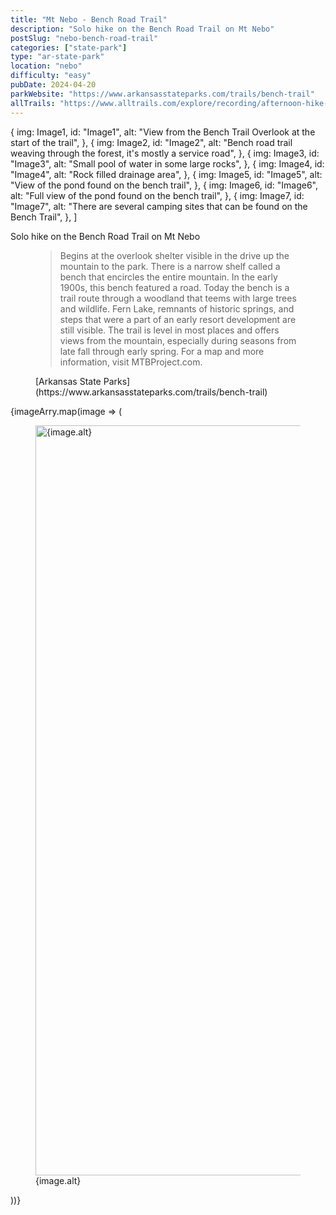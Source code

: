 ```yaml
---
title: "Mt Nebo - Bench Road Trail"
description: "Solo hike on the Bench Road Trail on Mt Nebo"
postSlug: "nebo-bench-road-trail"
categories: ["state-park"]
type: "ar-state-park"
location: "nebo"
difficulty: "easy"
pubDate: 2024-04-20
parkWebsite: "https://www.arkansasstateparks.com/trails/bench-trail"
allTrails: "https://www.alltrails.com/explore/recording/afternoon-hike-at-bench-trail-23fc4cb?u=i&sh=duiwf7"
---
```



  {
    img: Image1,
    id: "Image1",
    alt: "View from the Bench Trail Overlook at the start of the trail",
  },
  {
    img: Image2,
    id: "Image2",
    alt: "Bench road trail weaving through the forest, it's mostly a service road",
  },
  {
    img: Image3,
    id: "Image3",
    alt: "Small pool of water in some large rocks",
  },
  {
    img: Image4,
    id: "Image4",
    alt: "Rock filled drainage area",
  },
  {
    img: Image5,
    id: "Image5",
    alt: "View of the pond found on the bench trail",
  },
  {
    img: Image6,
    id: "Image6",
    alt: "Full view of the pond found on the bench trail",
  },
  {
    img: Image7,
    id: "Image7",
    alt: "There are several camping sites that can be found on the Bench Trail",
  },
]

Solo hike on the Bench Road Trail on Mt Nebo

<figure>
  <blockquote>
    Begins at the overlook shelter visible in the drive up the
    mountain to the park. There is a narrow shelf called a bench that
    encircles the entire mountain. In the early 1900s, this bench
    featured a road. Today the bench is a trail route through a
    woodland that teems with large trees and wildlife. Fern Lake,
    remnants of historic springs, and steps that were a part of an
    early resort development are still visible. The trail is level in
    most places and offers views from the mountain, especially during
    seasons from late fall through early spring. For a map and more
    information, visit MTBProject.com.
  </blockquote>
  <figcaption>
    [Arkansas State
    Parks](https://www.arkansasstateparks.com/trails/bench-trail)
  </figcaption>
</figure>

<SimpleGallery>
  {imageArry.map(image => (
    <figure>
      <a href={image.img.src}>
        <Image
          src={image.img}
          alt={image.alt}
          width="1200"
          slot="gallery-full"
        />
      </a>
      <figcaption>{image.alt}</figcaption>
    </figure>
  ))}
</SimpleGallery>
